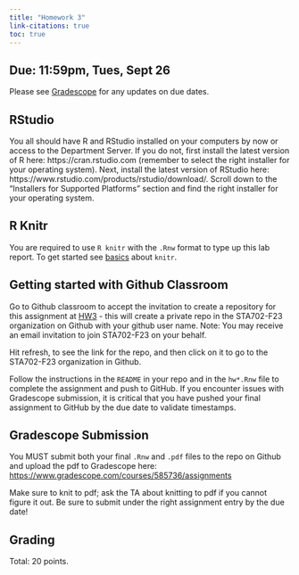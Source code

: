 ```yaml
---
title: "Homework 3"
link-citations: true
toc: true
---
```




## Due: 11:59pm, Tues, Sept 26

Please see [Gradescope](https://www.gradescope.com/courses/585736/assignments) for any updates on due dates.

## RStudio

You all should have R and RStudio installed on your computers by now or access to the Department Server. If you do not, first install the latest version of R here: https://cran.rstudio.com (remember to select the right installer for your operating system). Next, install the latest version of RStudio here: https://www.rstudio.com/products/rstudio/download/. Scroll down to the "Installers for Supported Platforms" section and find the right installer for your operating system.

## R Knitr

You are required to use `R knitr` with the `.Rnw` format to type up this lab report.  To get started see [basics](https://kbroman.org/knitr_knutshell/pages/latex.html) about `knitr`.


## Getting started with Github Classroom

Go to Github classroom to  accept the invitation to create a repository for this assignment  at [HW3](https://classroom.github.com/a/0B52DQ6c) -
this will create a private repo in the STA702-F23 organization on Github with your github user name. Note: You may receive an email invitation to join STA702-F23 on your behalf. 

Hit refresh, to see the link for the repo, and then click on it to go to the STA702-F23 organization in Github.

Follow the instructions in the `README` in your repo and in the `hw*.Rnw` file to complete the assignment and
push to GitHub. If you encounter issues with Gradescope submission, it is critical
that you have pushed your final assignment to GitHub by the due date to validate timestamps.


## Gradescope Submission

You MUST submit both your final `.Rnw` and `.pdf` files to the repo on Github and upload the pdf to Gradescope here: [https://www.gradescope.com/courses/585736/assignments](https://www.gradescope.com/courses/585736/assignments)

Make sure to knit to pdf; ask the TA about knitting to pdf if you cannot figure it out. Be sure to submit under the right assignment entry by the due date!  


## Grading

Total: 20 points.
  